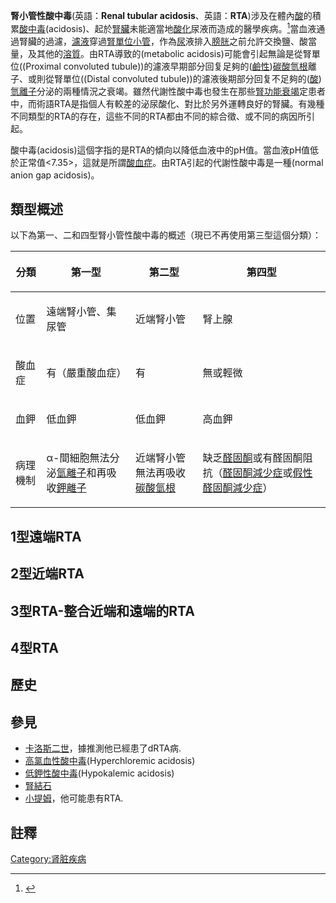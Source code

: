 {{Medical}}
{{Infobox disease 
 | Name            = 腎小管性酸中毒<br>({{lang|en|Renal tubular acidosis }})
 | Image           = 
 | Caption         = Significant [[wikt:bilateral|bilateral]] [[nephrocalcinosis|nephrocalcinosis]] (calcification of the kidneys) on a [[Coronal_plane|frontal]] [[X-ray|X-ray]] (radiopacities (white) in the right upper and left upper quadrant of the image), as seen in distal renal tubular acidosis.
 | DiseasesDB      = 11687 
 | DiseasesDB_mult = {{DiseasesDB2|11673}} {{DiseasesDB2|11705}}  
 | ICD10           = {{ICD10|N|25|8|n|25}} 
 | ICD9            = {{ICD9|588.89}} 
 | ICDO            = 
 | OMIM            = 179800 
 | MedlinePlus     = 
 | eMedicineSubj   = med 
 | eMedicineTopic  = 1071 
 | MeshID          = D000141 
}} 

'''腎小管性酸中毒'''(英語：'''Renal tubular acidosis'''、英語：'''RTA''')涉及在體內[[酸|酸]]的積累[[酸中毒|酸中毒]](acidosis)、起於[[腎|腎臟]]未能適當地[[wiktionary:acidify|酸化]]尿液而造成的醫學疾病。<ref name=laing>{{cite journal |author=Laing CM, Toye AM, Capasso G, Unwin RJ |title=Renal tubular acidosis: developments in our understanding of the molecular basis |journal=Int. J. Biochem. Cell Biol. |volume=37 |issue=6 |pages=1151–61 |year=2005|pmid=15778079 |doi=10.1016/j.biocel.2005.01.002 |url=}}</ref>當血液通過腎臟的過濾，[[wiktionary:filtrate|濾液]]穿過[[腎單位|腎單位]][[腎單位|小管]]，作為[[尿|尿]]液排入[[膀胱|膀胱]]之前允許交換鹽、酸當量，及其他的[[:en:wiktionary:solutes|溶質]]。由RTA導致的{{tsl|en|metobolic acidosis|代謝性酸中毒}}(metabolic acidosis)可能會引起無論是從腎單位({{tsl|en|proximal convoluted tubule|近曲小管}}(Proximal convoluted tubule))的濾液早期部分回复足夠的([[鹼性|鹼性]])[[碳酸氫根|碳酸氫根]]離子、或則從腎單位({{tsl|en|distal convoluted tubule|遠曲小管}}(Distal convoluted tubule))的濾液後期部分回复不足夠的([[酸|酸]])[[氫離子|氫離子]]分泌的兩種情況之衰竭。雖然代謝性酸中毒也發生在那些[[腎功能衰竭|腎功能衰竭]]定患者中，而術語RTA是指個人有較差的泌尿酸化、對比於另外運轉良好的腎臟。有幾種不同類型的RTA的存在，這些不同的RTA都由不同的綜合徵、或不同的病因所引起。

酸中毒(acidosis)這個字指的是RTA的傾向以降低血液中的pH值。當血液pH值低於正常值<7.35>，這就是所謂[[酸中毒|酸血症]]。由RTA引起的代謝性酸中毒是一種{{tsl|en|normal anion gap acidosis|正常陰離子間隙酸中毒}}(normal anion gap acidosis)。

==類型概述==
{{seealso|腎功能|腎生理學}}

以下為第一、二和四型腎小管性酸中毒的概述（現已不再使用第三型這個分類）：
{| class="wikitable"
|-
! 分類
! 第一型
! 第二型
! 第四型
|-
| 位置
| 遠端腎小管、集尿管
| 近端腎小管
| 腎上腺
|-
| 酸血症
| 有（嚴重酸血症）
| 有
| 無或輕微
|-
| 血鉀
| 低血鉀
| 低血鉀
| 高血鉀
|-
| 病理機制
| α-間細胞無法分泌[[氫離子|氫離子]]和再吸收[[鉀離子|鉀離子]]
| 近端腎小管無法再吸收[[碳酸氫根|碳酸氫根]]
| 缺乏[[醛固酮|醛固酮]]或有醛固酮阻抗（[[醛固酮減少症|醛固酮減少症]]或[[假性醛固酮減少症|假性醛固酮減少症]]）
|}

==1型遠端RTA==<!--
{{main|Distal renal tubular acidosis}}
[[File:XrayRicketsLegssmall.jpg|thumb]] of a child with [[rickets|rickets]], a complication of both distal and proximal RTA.]]
Distal RTA ('''dRTA''') is the classical form of RTA, being the first described. Distal RTA is characterized by a failure of acid secretion by the alpha intercalated [[cell_(biology)|cell]]s of the [[medullary_collecting_duct|medullary collecting duct]] of the [[Anatomical_terms_of_location#Proximal_and_distal|distal]] [[nephron|nephron]]. This failure of acid secretion may be due to a number of causes, and it leads to an inability to acidify the urine to a [[pH|pH]] of less than 5.3. Because renal excretion is the primary means of eliminating acid from the body, there is consequently a tendency towards [[acidemia|acidemia]]. There is an inability to excrete {{chem|link=Hydron (chemistry)|H|+}} while {{chem|link=Potassium|K|+}} cannot be reclaimed by the cell, leading to acidemia (as {{chem|H|+}} builds up in the body) and hypokalemia (as {{chem|K|+}} cannot be reabsorbed by the alpha cell).
This leads to the clinical features of dRTA;<ref name=laing/> In other words, the intercalated cells' apical H+/K+ antiporter is non-functional, resulting in proton retention and potassium excretion. Since calcium stones demonstrate a proclivity for deposition at higher pHs (alkaline), the substance of the kidney develops stones bilaterally; this does not occur in the other RTA types.
*Normal [[anion_gap|anion gap]] [[metabolic_acidosis|metabolic acidosis]]/acidemia
*[[Hypokalemia|Hypokalemia]], [[Hypocalcemia|Hypocalcemia]], [[Hyperchloremia|Hyperchloremia]]
*[[kidney_stone|Urinary stone]] formation (related to alkaline urine, [[hypercalciuria|hypercalciuria]], and low urinary citrate).<ref name="Buckalew">{{cite journal
 | author = Buckalew VM Jr
 | title = Nephrolithiasis in renal tubular acidosis
 | journal = [[The_Journal_of_Urology|The Journal of Urology]]
 | volume = 141
 | issue = 3 (part 2)
 | pages = 731–737
 | year = 1989
 | pmid = 2645431}}</ref>
*[[Nephrocalcinosis|Nephrocalcinosis]] (deposition of [[calcium|calcium]] in the substance of the kidney)
*[[Bone|Bone]] demineralisation (causing [[rickets|rickets]] in children and [[osteomalacia|osteomalacia]] in adults)
*[[Sjogren's_syndrome|Sjogren's syndrome]]-->

==2型近端RTA==<!--
{{main|Proximal renal tubular acidosis}}
Proximal RTA ('''pRTA''') is caused by a failure of the [[proximal_tubular|proximal tubular]] cells to reabsorb filtered bicarbonate from the urine, leading to urinary bicarbonate wasting and subsequent acidemia. The distal intercalated cells function normally, so the acidemia is less severe than dRTA and the urine can acidify to a pH of less than 5.3.<ref>{{cite journal |author=Rodriguez Soriano J, Boichis H, Stark H, Edelmann CM |title=Proximal renal tubular acidosis. A defect in bicarbonate reabsorption with normal urinary acidification |journal=Pediatr. Res. |volume=1 |issue=2 |pages=81–98 |year=1967 |pmid=6029811 |doi=10.1203/00006450-196703000-00001}}</ref> pRTA also has several causes, and may occasionally be present as a solitary defect, but is usually associated with a more generalized dysfunction of the proximal tubular cells called [[Fanconi_syndrome|Fanconi syndrome]], in which there is also [[phosphaturia|phosphaturia]], [[glycosuria|glycosuria]], aminoaciduria, uricosuria, and tubular [[proteinuria|proteinuria]].

The principal feature of Fanconi syndrome is bone demineralization ([[osteomalacia|osteomalacia]] or [[rickets|rickets]]) due to phosphate wasting.-->

==3型RTA-整合近端和遠端的RTA==<!--
In some patients, RTA shares features of both dRTA and pRTA. This rare pattern was observed in the 1960s and 1970s as a transient phenomenon in infants and children with dRTA (possibly in relation with some exogenous factor such as high salt intake) and is no longer observed.<ref name="jrs">{{cite journal |author=Rodríguez Soriano J |title=Renal tubular acidosis: the clinical entity |journal=J. Am. Soc. Nephrol. |volume=13 |issue=8 |pages=2160–70 |date=August 2002 |pmid=12138150 |url=http://jasn.asnjournals.org/cgi/pmidlookup?view=long&pmid=12138150 |doi=10.1097/01.ASN.0000023430.92674.E5}}</ref> This form of RTA has also been referred to as juvenile RTA.<ref>{{cite book |author=de Jong PE, Koomans HA, Weening JJ |title=Klinische Nefrologie |publisher=Elsevier |location=Maarssen |year=2000 |pages=141–2 |edition=3rd}}</ref>

Combined dRTA and pRTA is also observed as the result of inherited [[carbonic_anhydrase|carbonic anhydrase]] II deficiency. Mutations in the gene encoding this enzyme give rise to an autosomal recessive syndrome of [[osteopetrosis|osteopetrosis]], renal tubular acidosis, [[Cerebrum|cerebral]] [[calcification|calcification]], and mental retardation.<ref>{{cite journal |author=Sly WS, Whyte MP, Sundaram V, ''et al.'' |title=Carbonic anhydrase II deficiency in 12 families with the autosomal recessive syndrome of osteopetrosis with renal tubular acidosis and cerebral calcification |journal=N. Engl. J. Med. |volume=313 |issue=3 |pages=139–45 |date=July 1985 |pmid=3925334 |doi=10.1056/NEJM198507183130302 |url=http://www.nejm.org/doi/abs/10.1056/NEJM198507183130302?url_ver=Z39.88-2003&rfr_id=ori:rid:crossref.org&rfr_dat=cr_pub%3dpubmed}}</ref><ref>{{cite journal |author=Shah GN, Bonapace G, Hu PY, Strisciuglio P, Sly WS |title=Carbonic anhydrase II deficiency syndrome (osteopetrosis with renal tubular acidosis and brain calcification): novel mutations in CA2 identified by direct sequencing expand the opportunity for genotype-phenotype correlation |journal=Hum. Mutat. |volume=24 |issue=3 |pages=272 |date=September 2004 |pmid=15300855 |doi=10.1002/humu.9266 }}</ref><ref>{{cite journal |author=Pushkin A, Abuladze N, Gross E, ''et al.'' |title=Molecular mechanism of kNBC1-carbonic anhydrase II interaction in proximal tubule cells |journal=J. Physiol. (Lond.) |volume=559 |issue=Pt 1 |pages=55–65 |date=August 2004 |pmid=15218065 |pmc=1665076 |doi=10.1113/jphysiol.2004.065110 |url=http://www.jphysiol.org/cgi/pmidlookup?view=long&pmid=15218065}}</ref> It is very rare and cases from all over the world have been reported, of which about 70% are from the [[Magreb|Magreb]] region of North Africa, possibly due to the high prevalence of [[consanguinity|consanguinity]] there.<ref>{{cite journal |author=Fathallah DM, Bejaoui M, Lepaslier D, Chater K, Sly WS, Dellagi K |title=Carbonic anhydrase II (CA II) deficiency in Maghrebian patients: evidence for founder effect and genomic recombination at the CA II locus |journal=Hum. Genet. |volume=99 |issue=5 |pages=634–7 |year=1997 |pmid=9150731 |doi=10.1007/s004390050419 |url=http://www.springerlink.com/content/7fvlgeehvxf5d5rt/fulltext.pdf|format=PDF}}</ref>
The kidney problems are treated as described above. There is no treatment for the osteopetrosis or cerebral calcification.

Type 3 is rarely discussed.<ref name=emed>{{EMedicine|article|242494|Hyporeninemic Hypoaldosteronism}}</ref> Most comparisons of RTA are limited to a comparison of types 1, 2, and 4.-->

==4型RTA==<!--
[[File:Aldosterone-2D-skeletal.svg|thumb]], or to a resistance to its effects.]]
Type 4 RTA is not actually a tubular disorder at all nor does it have a clinical syndrome similar to the other types of RTA described above. It was included in the classification of renal tubular acidoses as it is associated with a mild (normal anion gap) metabolic acidosis due to a ''physiological'' reduction in proximal tubular [[ammonium|ammonium]] excretion (impaired ammoniagenesis), which is secondary to [[hypoaldosteronism|hypoaldosteronism]], and results in a decrease in urine buffering capacity. Its cardinal feature is [[hyperkalemia|hyperkalemia]], and measured urinary acidification is normal, hence it is often called hyperkalemic RTA or tubular hyperkalemia.<ref name=emed/> 

Causes include:
*Aldosterone deficiency ([[hypoaldosteronism|hypoaldosteronism]]): Primary vs. hyporeninemic
*[[Aldosterone|Aldosterone]] resistance
#Drugs: [[NSAID|NSAID]]s, [[ACE_inhibitors|ACE inhibitors]] and [[Angiotensin_receptor_blocker|ARBs]], [[Eplerenone|Eplerenone]], [[Spironolactone|Spironolactone]], [[Trimethoprim|Trimethoprim]], [[Pentamidine|Pentamidine]]
#[[Pseudohypoaldosteronism|Pseudohypoaldosteronism]]-->

==歷史==<!--
Renal tubular acidosis was first described in 1935 by Lightwood and 1936 by Butler et al. in children.<ref>{{cite journal |author=Lightwood R. |title=Communication no. 1 |url=https://archive.org/details/sim_archives-of-disease-in-childhood_1935-06_10_3/page/205 |journal=Arch Dis Child |volume=10 |pages=205–6 |year=1935 }}</ref><ref>{{cite journal |author=Butler AM, Wilson JL, Farber S |title=Dehydration and acidosis with calcification at renal tubules |url=https://archive.org/details/sim_journal-of-pediatrics_1936-04_8_4/page/489 |journal=[[The_Journal_of_Pediatrics|The Journal of Pediatrics]] |volume=8 |pages=489–99 |year=1936 |doi=10.1016/s0022-3476(36)80111-5}}</ref>  Baines et al. first described it in adults in 1945.<ref>{{cite journal |author=Baines AM, Barelay JA, Cooke WT |title=Nephrocalcinosis associated with hyperchloremia and low plasma-bicarbonate |journal=Q J Med |volume=14 |pages=113–23 |year=1945 }}</ref>

It has been postulated the [[Dickens|Dickens]] character, [[Tiny_Tim_(A_Christmas_Carol)|Tiny Tim]] in [[A_Christmas_Carol|A Christmas Carol]], was suffering from renal tubular acidosis. <ref>http://www.ncbi.nlm.nih.gov/pubmed/1340779</ref>-->

==參見==
* [[卡洛斯二世|卡洛斯二世]]，據推測他已經患了dRTA病.
* [[高氯血性酸中毒|高氯血性酸中毒]](Hyperchloremic acidosis)
* [[低鉀性酸中毒|低鉀性酸中毒]](Hypokalemic acidosis)
* [[腎結石|腎結石]]
* [[小提姆_(聖誕頌歌)|小提姆]]，他可能患有RTA.

==註釋==
{{Reflist|2}}

{{Nephrology}}
{{水电解质失衡与酸碱失衡}}

[[Category:肾脏疾病|Category:肾脏疾病]]